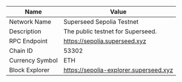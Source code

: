 
| Name            | Value                                  |
| --------------- | -------------------------------------- |
| Network Name    | Superseed Sepolia Testnet              |
| Description     | The public testnet for Superseed.      |
| RPC Endpoint    | https://sepolia.superseed.xyz          |
| Chain ID        | 53302                                  |
| Currency Symbol | ETH                                    |
| Block Explorer  | https://sepolia-explorer.superseed.xyz |
